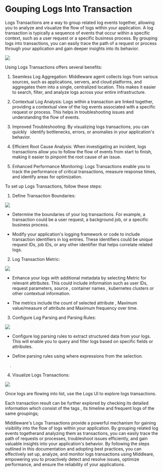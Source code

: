 Gouping Logs Into Transaction
=============================

Logs Transactions are a way to group related log events together, allowing you to analyze and visualize the flow of logs within your application. A log transaction is typically a sequence of events that occur within a specific context, such as a user request or a specific business process. By grouping logs into transactions, you can easily trace the path of a request or process through your application and gain deeper insights into its behavior.

<img src="/images/log-monitoring/l10.png" />

Using Logs Transactions offers several benefits:

1.  Seamless Log Aggregation: Middleware agent collects logs from various sources, such as applications, servers, and cloud platforms, and aggregates them into a single, centralized location. This makes it easier to search, filter, and analyze logs across your entire infrastructure.

2.  Contextual Log Analysis: Logs within a transaction are linked together, providing a contextual view of the log events associated with a specific request or process. This helps in troubleshooting issues and understanding the flow of events.

3.  Improved Troubleshooting: By visualizing logs transactions, you can quickly   identify bottlenecks, errors, or anomalies in your application's behavior. 

4.  Efficient Root Cause Analysis: When investigating an incident, logs transactions allow you to follow the flow of events from start to finish, making it easier to pinpoint the root cause of an issue.

5.  Enhanced Performance Monitoring: Logs Transactions enable you to track the performance of critical transactions, measure response times, and identify areas for optimization.

To set up Logs Transactions, follow these steps:

1.  Define Transaction Boundaries:

<img src="/images/log-monitoring/l11.png" />

-   Determine the boundaries of your log transactions. For example, a transaction could be a user request, a background job, or a specific business process.

-   Modify your application's logging framework or code to include transaction identifiers in log entries. These identifiers could be unique request IDs, job IDs, or any other identifier that helps correlate related logs.

2.  Log Transaction Metric: 

<img src="/images/log-monitoring/l12.png" />

-   Enhance your logs with additional metadata by selecting Metric for relevant attributes. This could include information such as user IDs, request parameters, source , container names , kubernetes clusters or other contextual information.

-   The metrics include the count of selected attribute , Maximum value/measure of attribute and Maximum frequency over time.

3.  Configure Log Parsing and Parsing Rules:

<img src="/images/log-monitoring/l13.png" />

-   Configure log parsing rules to extract structured data from your logs. This will enable you to query and filter logs based on specific fields or attributes.

-   Define parsing rules using where expressions from the selection.

    .

4.  Visualize Logs Transactions: 

<img src="/images/log-monitoring/l14.png" />

Once logs are flowing into list, use the Logs UI to explore logs transactions.

Each transaction result can be further explored by checking its detailed information which consist of the tags , its timeline and frequent logs of the same groupings;

Middleware's Logs Transactions provide a powerful mechanism for gaining visibility into the flow of logs within your application. By grouping related log events togetherand analyzing them as transactions, you can easily trace the path of requests or processes, troubleshoot issues efficiently, and gain valuable insights into your application's behavior. By following the steps outlined in this documentation and adopting best practices, you can effectively set up, analyze, and monitor logs transactions using Middleare, empowering you to proactively detect and resolve issues, optimize performance, and ensure the reliability of your applications.